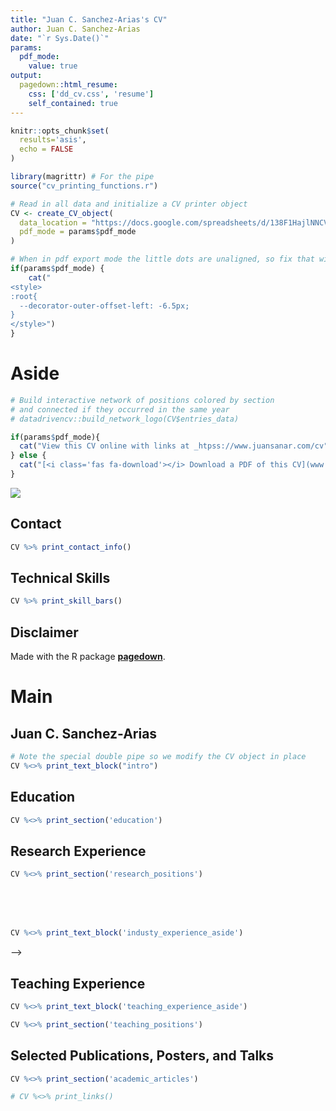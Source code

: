 ```yaml
---
title: "Juan C. Sanchez-Arias's CV"
author: Juan C. Sanchez-Arias
date: "`r Sys.Date()`"
params:
  pdf_mode:
    value: true
output:
  pagedown::html_resume:
    css: ['dd_cv.css', 'resume']
    self_contained: true
---
```


```r
knitr::opts_chunk$set(
  results='asis', 
  echo = FALSE
)

library(magrittr) # For the pipe
source("cv_printing_functions.r")

# Read in all data and initialize a CV printer object
CV <- create_CV_object(
  data_location = "https://docs.google.com/spreadsheets/d/138F1HajlNNCVZ3AzNhq6XFXonENJ0qpysyNW2i9RJeY",  
  pdf_mode = params$pdf_mode
)

```


```r
# When in pdf export mode the little dots are unaligned, so fix that with some conditional CSS.
if(params$pdf_mode) {
    cat("
<style>
:root{
  --decorator-outer-offset-left: -6.5px;
}
</style>")
}
```


Aside
================================================================================

```r
# Build interactive network of positions colored by section
# and connected if they occurred in the same year
# datadrivencv::build_network_logo(CV$entries_data)
```

```r
if(params$pdf_mode){
  cat("View this CV online with links at _htpss://www.juansanar.com/cv")
} else {
  cat("[<i class='fas fa-download'></i> Download a PDF of this CV](www.juansanar.com/_cv.pdf)")
}
```

![](https://www.juansanar.com/img/juansanar_pro-pic_02_165kb.jpg)

Contact {#contact}
--------------------------------------------------------------------------------

```r
CV %>% print_contact_info()
```



Technical Skills {#skills}
--------------------------------------------------------------------------------

```r
CV %>% print_skill_bars()
```



Disclaimer {#disclaimer}
--------------------------------------------------------------------------------

Made with the R package [**pagedown**](https://github.com/rstudio/pagedown).

<!-- Source code forked from [github.com/nstrayer/datadrivencv](https://github.com/nstrayer/datadrivencv) and available at [github.com/juansanar/datadrivencv](github.com/juansanar/datadrivencv). -->

<!-- Last updated on `r Sys.Date()`. -->



Main
================================================================================

Juan C. Sanchez-Arias {#title}
--------------------------------------------------------------------------------

```r
# Note the special double pipe so we modify the CV object in place
CV %<>% print_text_block("intro") 
```



Education {data-icon=graduation-cap data-concise=true}
--------------------------------------------------------------------------------

```r
CV %<>% print_section('education')
```



Research Experience {data-icon=laptop}
--------------------------------------------------------------------------------

```r
CV %<>% print_section('research_positions')
```

<!-- These breaks just force a new page so section doesn't get cut off -->
<br>
<br>
<br>

<!-- Industry Experience {data-icon=suitcase} -->
<!-- -------------------------------------------------------------------------------- -->

::: aside
```r
CV %<>% print_text_block('industy_experience_aside')
```
:::

<!-- ```{r} -->
<!-- CV %<>% print_section('industry_positions') -->
<!-- ``` -->

<!-- <!-- These breaks just force a new page so section doesn't get cut off --> -->
<!-- <br> -->
<!-- <br> -->
<!-- <br> -->

Teaching Experience {data-icon=chalkboard-teacher}
--------------------------------------------------------------------------------

::: aside
```r
CV %<>% print_text_block('teaching_experience_aside')
```
:::

```r
CV %<>% print_section('teaching_positions')
```



<!-- Selected Data Science Writing {data-icon=chart-line} -->
<!-- -------------------------------------------------------------------------------- -->

<!-- ::: aside -->
<!-- ```{r} -->
<!-- CV %<>% print_text_block('data_science_writing_aside') -->
<!-- ``` -->
<!-- ::: -->

<!-- ```{r} -->
<!-- CV %<>% print_section('data_science_writings') -->
<!-- ``` -->



<!-- Selected Press (About)  {data-icon=newspaper} -->
<!-- -------------------------------------------------------------------------------- -->

<!-- ```{r} -->
<!-- CV %<>% print_section('about_me_press') -->
<!-- ``` -->


<!-- <br> -->
<!-- <br> -->


<!-- Selected Press (By)  {data-icon=newspaper} -->
<!-- -------------------------------------------------------------------------------- -->

<!-- ```{r} -->
<!-- CV %<>% print_section('by_me_press') -->
<!-- ``` -->



Selected Publications, Posters, and Talks {data-icon=book}
--------------------------------------------------------------------------------

```r
CV %<>% print_section('academic_articles')
```



```r
# CV %<>% print_links()
```

